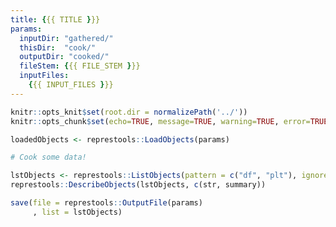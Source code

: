 ```yaml
---
title: {{{ TITLE }}}
params: 
  inputDir: "gathered/"
  thisDir:  "cook/"
  outputDir: "cooked/"
  fileStem: {{{ FILE_STEM }}}
  inputFiles: 
    {{{ INPUT_FILES }}}
---
```


```r
knitr::opts_knit$set(root.dir = normalizePath('../'))
knitr::opts_chunk$set(echo=TRUE, message=TRUE, warning=TRUE, error=TRUE)
```

```r
loadedObjects <- represtools::LoadObjects(params)
```

```r
# Cook some data!
```

```r
lstObjects <- represtools::ListObjects(pattern = c("df", "plt"), ignore = loadedObjects)
represtools::DescribeObjects(lstObjects, c(str, summary))
```

```r
save(file = represtools::OutputFile(params)
     , list = lstObjects)
```
